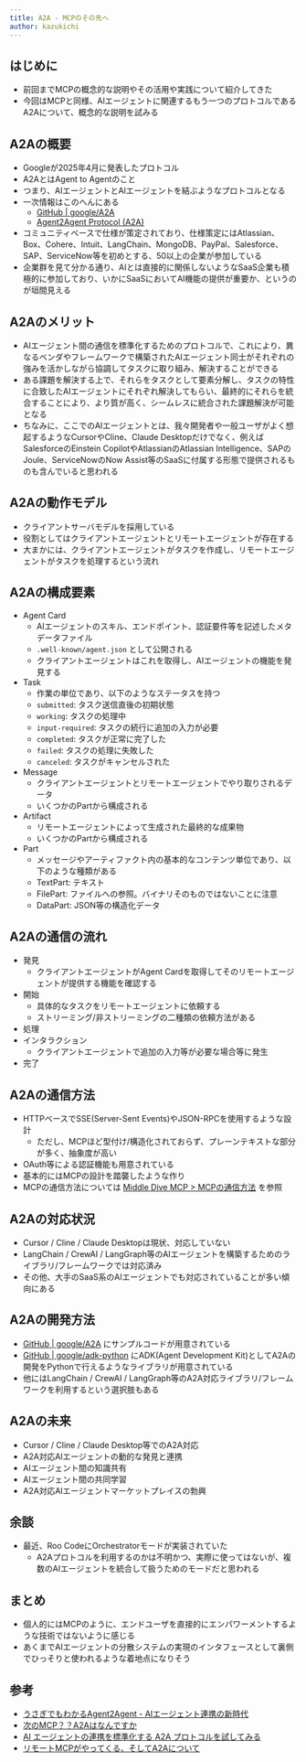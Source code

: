 ```yaml
---
title: A2A - MCPのその先へ
author: kazukichi
---
```


<Author frontmatter={frontmatter} />

## はじめに

- 前回までMCPの概念的な説明やその活用や実践について紹介してきた
- 今回はMCPと同様、AIエージェントに関連するもう一つのプロトコルであるA2Aについて、概念的な説明を試みる

## A2Aの概要

- Googleが2025年4月に発表したプロトコル
- A2AとはAgent to Agentのこと
- つまり、AIエージェントとAIエージェントを結ぶようなプロトコルとなる
- 一次情報はこのへんにある
	- [GitHub | google/A2A](https://github.com/google/A2A)
	- [Agent2Agent Protocol (A2A)](https://google.github.io/A2A/)
- コミュニティベースで仕様が策定されており、仕様策定にはAtlassian、Box、Cohere、Intuit、LangChain、MongoDB、PayPal、Salesforce、SAP、ServiceNow等を初めとする、50以上の企業が参加している
- 企業群を見て分かる通り、AIとは直接的に関係しないようなSaaS企業も積極的に参加しており、いかにSaaSにおいてAI機能の提供が重要か、というのが垣間見える

## A2Aのメリット

- AIエージェント間の通信を標準化するためのプロトコルで、これにより、異なるベンダやフレームワークで構築されたAIエージェント同士がそれぞれの強みを活かしながら協調してタスクに取り組み、解決することができる
- ある課題を解決する上で、それらをタスクとして要素分解し、タスクの特性に合致したAIエージェントにそれぞれ解決してもらい、最終的にそれらを統合することにより、より質が高く、シームレスに統合された課題解決が可能となる
- ちなみに、ここでのAIエージェントとは、我々開発者や一般ユーザがよく想起するようなCursorやCline、Claude Desktopだけでなく、例えばSalesforceのEinstein CopilotやAtlassianのAtlassian Intelligence、SAPのJoule、ServiceNowのNow Assist等のSaaSに付属する形態で提供されるものも含んでいると思われる

## A2Aの動作モデル

- クライアントサーバモデルを採用している
- 役割としてはクライアントエージェントとリモートエージェントが存在する
- 大まかには、クライアントエージェントがタスクを作成し、リモートエージェントがタスクを処理するという流れ

## A2Aの構成要素

- Agent Card
	- AIエージェントのスキル、エンドポイント、認証要件等を記述したメタデータファイル
	- `.well-known/agent.json` として公開される
	- クライアントエージェントはこれを取得し、AIエージェントの機能を発見する
- Task
	- 作業の単位であり、以下のようなステータスを持つ
	- `submitted`: タスク送信直後の初期状態
	- `working`: タスクの処理中
	- `input-required`: タスクの続行に追加の入力が必要
	- `completed`: タスクが正常に完了した
	- `failed`: タスクの処理に失敗した
	- `canceled`: タスクがキャンセルされた
- Message
	- クライアントエージェントとリモートエージェントでやり取りされるデータ
	- いくつかのPartから構成される
- Artifact
	- リモートエージェントによって生成された最終的な成果物
	- いくつかのPartから構成される
- Part
	- メッセージやアーティファクト内の基本的なコンテンツ単位であり、以下のような種類がある
	- TextPart: テキスト
	- FilePart: ファイルへの参照。バイナリそのものではないことに注意
	- DataPart: JSON等の構造化データ

## A2Aの通信の流れ

- 発見
	- クライアントエージェントがAgent Cardを取得してそのリモートエージェントが提供する機能を確認する
- 開始
	- 具体的なタスクをリモートエージェントに依頼する
	- ストリーミング/非ストリーミングの二種類の依頼方法がある
- 処理
- インタラクション
	- クライアントエージェントで追加の入力等が必要な場合等に発生
- 完了

## A2Aの通信方法

- HTTPベースでSSE(Server-Sent Events)やJSON-RPCを使用するような設計
	- ただし、MCPほど型付け/構造化されておらず、プレーンテキストな部分が多く、抽象度が高い
- OAuth等による認証機能も用意されている
- 基本的にはMCPの設計を踏襲したような作り
- MCPの通信方法については [Middle Dive MCP > MCPの通信方法](https://uyupun.github.io/takada-semi/presentations/2025/04-30/kazukichi/#mcp%E3%81%AE%E9%80%9A%E4%BF%A1%E6%96%B9%E6%B3%95) を参照

## A2Aの対応状況

- Cursor / Cline / Claude Desktopは現状、対応していない
- LangChain / CrewAI / LangGraph等のAIエージェントを構築するためのライブラリ/フレームワークでは対応済み
- その他、大手のSaaS系のAIエージェントでも対応されていることが多い傾向にある

## A2Aの開発方法

- [GitHub | google/A2A](https://github.com/google/A2A/) にサンプルコードが用意されている
- [GitHub | google/adk-python](https://github.com/google/adk-python) にADK(Agent Development Kit)としてA2Aの開発をPythonで行えるようなライブラリが用意されている
- 他にはLangChain / CrewAI / LangGraph等のA2A対応ライブラリ/フレームワークを利用するという選択肢もある

## A2Aの未来

- Cursor / Cline / Claude Desktop等でのA2A対応
- A2A対応AIエージェントの動的な発見と連携
- AIエージェント間の知識共有
- AIエージェント間の共同学習
- A2A対応AIエージェントマーケットプレイスの勃興

## 余談

- 最近、Roo CodeにOrchestratorモードが実装されていた
	- A2Aプロトコルを利用するのかは不明かつ、実際に使ってはないが、複数のAIエージェントを統合して扱うためのモードだと思われる

## まとめ

- 個人的にはMCPのように、エンドユーザを直接的にエンパワーメントするような技術ではないように感じる
- あくまでAIエージェントの分散システムの実現のインタフェースとして裏側でひっそりと使われるような着地点になりそう

## 参考

- [うさぎでもわかるAgent2Agent - AIエージェント連携の新時代](https://zenn.dev/taku_sid/articles/20250410_agent2agent)
- [次のMCP？？A2Aはなんですか](https://zenn.dev/acrosstudioblog/articles/8f1da485810b42)
- [AI エージェントの連携を標準化する A2A プロトコルを試してみる](https://azukiazusa.dev/blog/ai-a2a-protocol/)
- [リモートMCPがやってくる、そしてA2Aについて](https://blog.lai.so/remote-mcp/)

